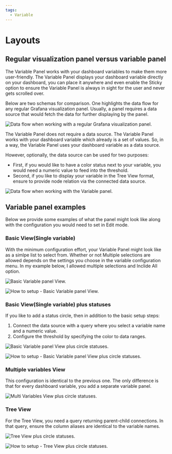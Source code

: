 ```yaml
---
tags:
  - Variable
---
```



# Layouts

## Regular visualization panel versus variable panel

The Variable Panel works with your dashboard variables to make them more user-friendly. The Variable Panel displays your dashboard variable directly on your dashboard, you can place it anywhere and even enable the Sticky option to ensure the Variable Panel is always in sight for the user and never gets scrolled over. 

Below are two schemas for comparison. One highlights the data flow for any regular Grafana visualization panel. Usually, a panel requires a data source that would fetch the data for further displaying by the panel.

<Image
  title="Data flow when working with a regular Grafana visualization panel."
  src="/img/plugins/volkovlabs-variable-panel/flow-reg-panel.png"
/>

The Variable Panel does not require a data source. The Variable Panel works with your dashboard variable which already is a set of values. So, in a way, the Variable Panel uses your dashboard variable as a data source. 

However, optionally, the data source can be used for two purposes:
 - First, if you would like to have a color status next to your variable, you would need a numeric value to feed into the threshold. 
 - Second, if you like to display your variable in the Tree View format, ensure to provide node relation via the connected data source. 

<Image
  title="Data flow when working with the Variable panel."
  src="/img/plugins/volkovlabs-variable-panel/flow-var-panel.png"
/>

## Variable panel examples

Below we provide some examples of what the panel might look like along with the configuration you would need to set in Edit mode. 

### Basic View(Single variable)

With the minimum configuration effort, your Variable Panel might look like as a simlpe list to select from. Whether or not Multiple selections are allowed depends on the settings you choose in the variable configuration menu. In my example below, I allowed multiple selections and Inclide All option.

<Image
  title="Basic Variable panel View."
  src="/img/plugins/volkovlabs-variable-panel/look1.png"
/>

<Image
  title="How to setup - Basic Variable panel View."
  src="/img/plugins/volkovlabs-variable-panel/basic-edit.png"
/>

### Basic View(Single variable) plus statuses

If you like to add a status circle, then in addition to the basic setup steps:
1. Connect the data source with a query where you select a variable name and a numeric value. 
2. Configure the threshold by specifying the color to data ranges. 

<Image
  title="Basic Variable panel View plus circle statuses."
  src="/img/plugins/volkovlabs-variable-panel/look2.png"
/>

<Image
  title="How to setup - Basic Variable panel View plus circle statuses."
  src="/img/plugins/volkovlabs-variable-panel/basic-plus-edit.png"
/>

### Multiple variables View

This configuration is identical to the previous one. The only difference is that for every dashboard variable, you add a separate variable panel.

<Image
  title="Multi Variables View plus circle statuses."
  src="/img/plugins/volkovlabs-variable-panel/look3.png"
/>

### Tree View

For the Tree View, you need a query returning parent-child connections. In that query, ensure the column aliases are identical to the variable names.

<Image
  title="Tree View plus circle statuses."
  src="/img/plugins/volkovlabs-variable-panel/look4.png"
/>

<Image
  title="How to setup - Tree View plus circle statuses."
  src="/img/plugins/volkovlabs-variable-panel/treeview-edit.png"
/>
